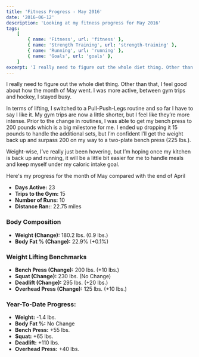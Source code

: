 ```yaml
---
title: 'Fitness Progress - May 2016'
date: '2016-06-12'
description: 'Looking at my fitness progress for May 2016'
tags:
    [
        { name: 'Fitness', url: 'fitness' },
        { name: 'Strength Training', url: 'strength-training' },
        { name: 'Running', url: 'running' },
        { name: 'Goals', url: 'goals' },
    ]
excerpt: 'I really need to figure out the whole diet thing. Other than that, I feel good about how the month of May went. I was more active, between gym trips and hockey, I stayed busy.'
---
```


I really need to figure out the whole diet thing. Other than that, I feel good about how the month of May went. I was more active, between gym trips and hockey, I stayed busy.

In terms of lifting, I switched to a Pull-Push-Legs routine and so far I have to say I like it. My gym trips are now a little shorter, but I feel like they’re more intense. Prior to the change in routines, I was able to get my bench press to 200 pounds which is a big milestone for me. I ended up dropping it 15 pounds to handle the additional sets, but I’m confident I’ll get the weight back up and surpass 200 on my way to a two-plate bench press (225 lbs.).

Weight-wise, I’ve really just been hovering, but I’m hoping once my kitchen is back up and running, it will be a little bit easier for me to handle meals and keep myself under my caloric intake goal.

Here's my progress for the month of May compared with the end of April

-   **Days Active:** 23
-   **Trips to the Gym:** 15
-   **Number of Runs:** 10
-   **Distance Ran:**: 22.75 miles

### Body Composition

-   **Weight (Change):** 180.2 lbs. (0.9 lbs.)
-   **Body Fat % (Change):** 22.9% (+0.1%)

### Weight Lifting Benchmarks

-   **Bench Press (Change):** 200 lbs. (+10 lbs.)
-   **Squat (Change):** 230 lbs. (No Change)
-   **Deadlift (Change):** 295 lbs. (+20 lbs.)
-   **Overhead Press (Change):** 125 lbs. (+10 lbs.)

### Year-To-Date Progress:

-   **Weight:** -1.4 lbs.
-   **Body Fat %:** No Change
-   **Bench Press:** +55 lbs.
-   **Squat:** +65 lbs.
-   **Deadlift:** +110 lbs.
-   **Overhead Press:** +40 lbs.

